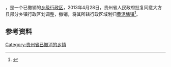 '''{{PAGENAMEBASE}}'''，是{{PRC admin/fullname|52/05/21}}一个已撤销的[[乡级行政区|乡级行政区]]，2013年4月28日，贵州省人民政府批复同意大方县部分乡镇行政区划调整，撤销{{PAGENAMEBASE}}，将其所辖行政区域划归[[黄泥塘镇_(大方县)|黄泥塘镇]]<ref>{{Cite web |url=http://gzsrmzfgb.gzgov.gov.cn/show.aspx?id=7944 |title=省人民政府关于同意毕节市大方县部分乡镇行政区划调整的批复（黔府函〔2013〕89号） |access-date=2017-09-04 |archive-url=https://web.archive.org/web/20170904210636/http://gzsrmzfgb.gzgov.gov.cn/show.aspx?id=7944 |archive-date=2017-09-04 |dead-url=yes }}</ref>。

== 参考资料 ==

{{reflist}}

{{行政区划小作品}}

[[Category:贵州省已撤消的乡镇|Category:贵州省已撤消的乡镇]]